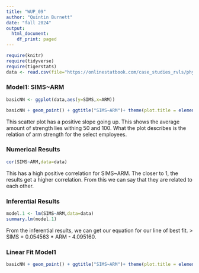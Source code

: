 ```yaml
---
title: "WUP_09"
author: "Quintin Burnett"
date: "fall 2024"
output:
  html_document:
    df_print: paged
---
```


```r
require(knitr)
require(tidyverse)
require(tigerstats)
data <- read.csv(file="https://onlinestatbook.com/case_studies_rvls/physical_strength/data.txt", sep="", header=TRUE)
```

### Model1: SIMS~ARM

```r
basicNN <- ggplot(data,aes(y=SIMS,x=ARM))
```

```r
basicNN + geom_point() + ggtitle("SIMS~ARM")+ theme(plot.title = element_text(hjust = 0.5, size = 20))
```

This scatter plot has a positive slope going up. This shows the average amount of strength lies withing 50 and 100. What the plot describes is the relation of arm strength for the select employees.

### Numerical Results

```r
cor(SIMS~ARM,data=data)
```

This has a high positive correlation for SIMS~ARM. The closer to 1, the results get a higher correlation. From this we can say that they are related to each other.

### Inferential Results
  
```r
model.1 <- lm(SIMS~ARM,data=data)
summary.lm(model.1)
```

From the inferential results, we can get our equation for our line of best fit. > SIMS = 0.054563 * ARM - 4.095160.


### Linear Fit Model1

```r
basicNN + geom_point() + ggtitle("SIMS~ARM")+ theme(plot.title = element_text(hjust = 0.5, size = 20))+ geom_smooth(method=lm)
```
